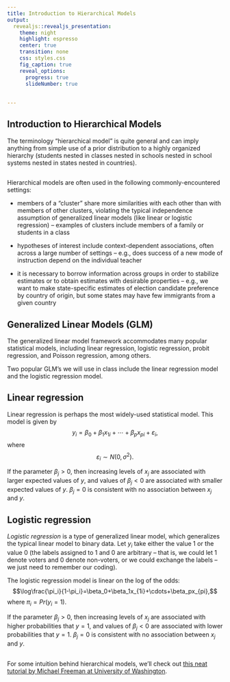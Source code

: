 ```yaml
---
title: Introduction to Hierarchical Models
output: 
  revealjs::revealjs_presentation:
    theme: night
    highlight: espresso
    center: true
    transition: none
    css: styles.css
    fig_caption: true
    reveal_options:
      progress: true
      slideNumber: true
      
  
---
```



## Introduction to Hierarchical Models

The terminology "hierarchical model" is quite general and can imply anything from simple use of a prior distribution to a highly organized hierarchy (students nested in classes nested in schools nested in school systems nested in states nested in countries).  

## 

Hierarchical models are often used in the following commonly-encountered settings:

 - members of a "cluster" share more similarities with each other than with members of other clusters, violating the typical independence assumption of generalized linear models (like linear or logistic regression) -- examples of clusters include members of a family or students in a class
 
 - hypotheses of interest include context-dependent associations, often across a large number of settings -- e.g., does success of a new mode of instruction depend on the individual teacher
 
 - it is necessary to borrow information across groups in order to stabilize estimates or to obtain estimates with desirable properties -- e.g., we want to make state-specific estimates of election candidate preference by country of origin, but some states may have few immigrants from a given country
 
 
## Generalized Linear Models (GLM)

The generalized linear model framework accommodates many popular statistical models, including linear regression, logistic regression, probit regression, and Poisson regression, among others.

Two popular GLM's we will use in class include the linear regression model and the logistic regression model. 

## Linear regression

Linear regression is perhaps the most widely-used statistical model. This model is given by $$y_i=\beta_0+\beta_1x_{1i}+\cdots+\beta_px_{pi}+\varepsilon_i,$$ where $$\varepsilon_i \sim N\left(0,\sigma^2\right).$$


If the parameter $\beta_j>0$, then increasing levels of $x_j$ are associated with larger expected values of $y$, and values of $\beta_j<0$ are associated with smaller expected values of $y$.  $\beta_j=0$ is consistent with no association between $x_j$ and $y$.

## Logistic regression

*Logistic regression* is a type of generalized linear model, which generalizes the typical linear model to binary data. Let $y_i$ take either the value 1 or the value 0 (the labels assigned to 1 and 0 are arbitrary -- that is, we could let 1 denote voters and 0 denote non-voters, or we could exchange the labels -- we just need to remember our coding).

The logistic regression model is linear on the log of the odds: $$\log\frac{\pi_i}{1-\pi_i}=\beta_0+\beta_1x_{1i}+\cdots+\beta_px_{pi},$$ where $\pi_i=Pr(y_i=1)$.

If the parameter $\beta_j>0$, then increasing levels of $x_j$ are associated with higher probabilities that $y=1$, and values of $\beta_j<0$ are associated with lower probabilities that $y=1$. $\beta_j=0$ is consistent with no association between $x_j$ and $y$.



##

For some intuition behind hierarchical models, we'll check out [this neat tutorial by Michael Freeman at University of Washington](http://mfviz.com/hierarchical-models/).


